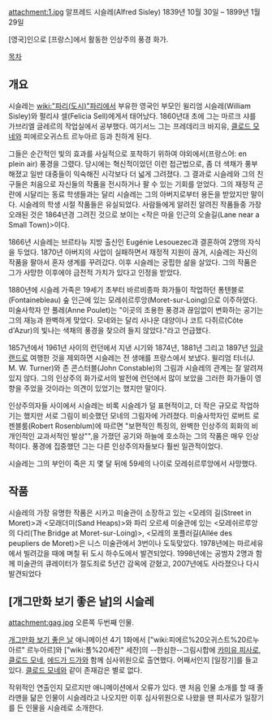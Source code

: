 attachment:1.jpg
알프레드 시슬레(Alfred Sisley) 
1839년 10월 30일 – 1899년 1월 29일

[영국]인으로 [프랑스]에서 활동한 인상주의 풍경 화가.

[[목차]]

== 개요 ==
시슬레는 [[wiki:"파리(도시)"파리]]에서 부유한 영국인 부모인 윌리엄 시슬레(William Sisley)와 펄리샤 셀(Felicia Sell)에게서 태어났다. 1860년대 초에 그는 마르크 샤를 가브리엘 글레르의 작업실에서 공부했다. 여기서느 그는 프레데리크 바지유, [[클로드 모네]]와 피에르오귀스트 르누아르 등과 친하게 된다.

그들은 순간적인 빛의 효과를 사실적으로 포착하기 위하여 야외에서(프랑스어: en plein air) 풍경을 그렸다. 당시에는 혁신적이었던 이런 접근법으로, 좀 더 색채가 풍부해졌고 일반 대중들이 익숙해진 시각보다 더 넓게 그려졌다. 그 결과로 시슬레와 그의 친구들은 처음으로 자신들의 작품을 전시하거나 팔 수 있는 기회를 얻었다. 그의 재정적 곤란에 시달리는 동료 학생들과는 달리 시슬레는 그의 아버지로부터 용돈을 받았지만 말이다. 시슬레의 학생 시절 작품들은 유실되었다. 사람들에게 알려진 알려진 작품들중 가장 오래된 것은 1864년경 그려진 것으로 보이는 <작은 마을 인근의 오솔길(Lane near a Small Town)>이다.

1866년 시슬레는 브르타뉴 지방 출신인 Eugénie Lesouezec과 결혼하여 2명의 자식을 두었다. 1870년 아버지의 사업이 실패하면서 재정적 지원이 끊겨, 시슬레는 자신의 작품을 팔아서 혼자 생계를 꾸려갔다. 이후 시슬레는 궁핍한 삶을 살았다. 그의 작품은 그가 사망한 이후에야 금전적 가치가 있다고 인정을 받았다.

1880년에 시슬레 가족은 19세기 초부터 바르비종파 화가들이 작업하던 퐁텐블로(Fontainebleau) 숲 인근에 있는 모레쉬르루앙(Moret-sur-Loing)으로 이주하였다. 미술사학자 안 풀레(Anne Poulet)는 "이곳의 조용한 풍경과 끊임없이 변화하는 공기는 그의 재능과 완벽하게 맞았다. 모네와는 달리 사나운 대양이나 코트 다쥐르(Côte d'Azur)의 빛나는 색채의 풍경을 찾으려 들지 않았다."라고 언급했다.

1857년에서 1961년 사이의 런던에서 지낸 시기와 1874년, 1881년 그리고 1897년 [[잉글랜드]]로 여행한 것을 제외하면 시슬레는 전 생애를 프랑스에서 보냈다. 윌리엄 터너(J. M. W. Turner)와 존 콘스터블(John Constable)의 그림과 시슬레의 관계는 잘 알려져 있지 않다. 그의 인상주의 화가로서의 발전에 런던에서 많이 보았을 그러한 화가들이 영향을 주었을 것이라는 의견이 있었기는 했지만 말이다.

인상주의자들 사이에서 시슬레는 비록 시슬레가 덜 표현적이고, 더 작은 규모로 작업하기는 했지만 서로 그림이 비슷했던 모네의 그림자에 가려졌다. 미술사학자인 로버트 로젠블룸(Robert Rosenblum)에 따르면 "보편적인 특징의, 완벽한 인상주의 회화의 비개인적인 교과서적인 발상"",을 가졌던 공기와 하늘에 호소하는 그의 작품은 매우 인상적이다. 풍경에 집중했던 그는 다른 인상주의자들보다 훨씬 일관적이었다.

시슬레는 그의 부인이 죽은 지 몇 달 뒤에 59세의 나이로 모레쉬르루앙에서 사망했다.

== 작품 ==
시슬레의 가장 유명한 작품은 시카고 미술관이 소장하고 있는 <모레의 길(Street in Moret)>과 <모래더미(Sand Heaps)>와 파리 오르세 미술관에 있는 <모레쉬르루앙의 다리(The Bridge at Moret-sur-Loing)>, <모레의 포플러길(Allée des peupliers de Moret)>은 니스 미술관에서 3번이나 도둑맞았다. 1978년에는 마르세유에서 빌려갔을 때에 며칠 뒤 도시 하수도에서 발견되었다. 1998년에는 공범자 2명과 함께 미술관의 큐레이터가 절도죄로 5년간 감옥에 갇혔고, 2007년에도 사라졌으나 다시 발견되었다

== [개그만화 보기 좋은 날]의 시슬레 ==
attachment:gag.jpg
오른쪽 두번째 인물.

[[개그만화 보기 좋은 날]] 애니메이션 4기 1화에서 ["wiki:피에르%20오귀스트%20르누아르" 르누아르]와 ["wiki:폴%20세잔" 세잔]의 --한심한--그림시합에 [[카미유 피사로]], [[클로드 모네]], [[에드가 드가]]와 함께 심사위원으로 출연했다. 어째서인지 [일장기]를 들고있다. [[클로드 모네]]와 같이 존재감은 별로 없다.

작위적인 연출인지 모르지만 애니메이션에서 오류가 있다. 맨 처음 인물 소개를 할 때 졸라맨을 닮은 인물이 시슬레라고 나오지만 이후 심사위원으로 나왔을 땐 피사로가 일장기를 든 인물을 시슬레로 소개한다.
